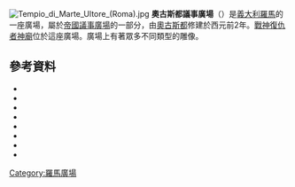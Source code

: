 [[File:Tempio_di_Marte_Ultore_(Roma).jpg|thumb]]
'''奧古斯都議事廣場'''（{{lang-it|Foro di Augusto}}）是[[義大利|義大利]][[羅馬|羅馬]]的一座廣場，屬於[[帝國議事廣場|帝國議事廣場]]的一部分，由[[奧古斯都|奧古斯都]]修建於西元前2年。[[戰神復仇者神廟|戰神復仇者神廟]]位於這座廣場。廣場上有著眾多不同類型的雕像。
==參考資料==
{{Commons category|Forum Augusti}}
*{{cite book|last=Raaflaub |title=Between the Republic and Empire}}
*{{cite book|first=T.J.|last= Luce|title= Livy Augustus and the Forum Augustum |pages=123–138}}
*{{cite book|title=Augustan Culture  |first=Karl |last=Galinsky |pages=197–213}}
*{{cite book | first=Leland M. | last=Roth | year=1993 | title=Understanding Architecture: Its Elements, History and Meaning | edition=First | publisher=Westview Press | location=Boulder, CO | isbn=0-06-430158-3 | page=[https://archive.org/details/understandingarc00roth/page/222 222] | url=https://archive.org/details/understandingarc00roth/page/222 }}
*{{cite book | first=Donald C. | last=Earl | year=1968 | title=The Age of Augustus | url=https://archive.org/details/ageofaugustus00earlrich | url-access=registration | publisher=Crown Publishers | location=New York | page = [https://archive.org/details/ageofaugustus00earlrich/page/116 116] }}
*{{cite book | year=1970 | title=The Cambridge Ancient History | url=https://archive.org/details/cambridgeancient00came_964 | url-access=limited | publisher=Cambridge University Press | location=London | page=[https://archive.org/details/cambridgeancient00came_964/page/n214 193] |edition= New}}
*{{cite book|last=Platner | first=Samuel Ball |title=A Topographical Dictionary of Ancient Rome}}
*{{cite book | first=David | last=Magie | title=Scriptores Historiae Augustae, with an English Translation by David Magie | series=Loeb Classical Library | publisher=Harvard University Press | location=Cambridge, Massachusetts | year=1967–1968 | page=235 }}
{{Coord|41|53|40|N|12|29|13|E|region:IT_type:landmark_source:dewiki|display=title}}

[[Category:羅馬廣場|Category:羅馬廣場]]